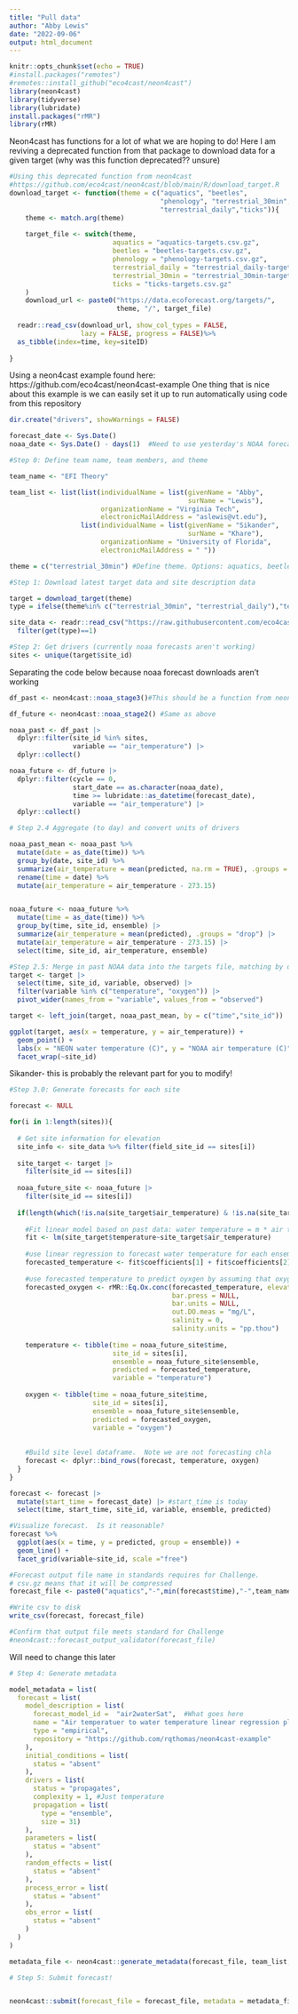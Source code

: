 ```yaml
---
title: "Pull data"
author: "Abby Lewis"
date: "2022-09-06"
output: html_document
---
```


```r
knitr::opts_chunk$set(echo = TRUE)
#install.packages("remotes")
#remotes::install_github("eco4cast/neon4cast")
library(neon4cast)
library(tidyverse)
library(lubridate)
install.packages("rMR")
library(rMR)
```

Neon4cast has functions for a lot of what we are hoping to do! Here I am reviving a deprecated function from that package to download data for a given target (why was this function deprecated?? unsure)
```r
#Using this deprecated function from neon4cast
#https://github.com/eco4cast/neon4cast/blob/main/R/download_target.R
download_target <- function(theme = c("aquatics", "beetles",
                                      "phenology", "terrestrial_30min",
                                      "terrestrial_daily","ticks")){  
    theme <- match.arg(theme)
    
    target_file <- switch(theme,
                          aquatics = "aquatics-targets.csv.gz",
                          beetles = "beetles-targets.csv.gz",
                          phenology = "phenology-targets.csv.gz",
                          terrestrial_daily = "terrestrial_daily-targets.csv.gz",
                          terrestrial_30min = "terrestrial_30min-targets.csv.gz",
                          ticks = "ticks-targets.csv.gz"
    )
    download_url <- paste0("https://data.ecoforecast.org/targets/",
                           theme, "/", target_file)
  
  readr::read_csv(download_url, show_col_types = FALSE,
                  lazy = FALSE, progress = FALSE)%>% 
  as_tibble(index=time, key=siteID)
  
}
```

Using a neon4cast example found here: https://github.com/eco4cast/neon4cast-example
One thing that is nice about this example is we can easily set it up to run automatically using code from this repository
```r
dir.create("drivers", showWarnings = FALSE)

forecast_date <- Sys.Date()
noaa_date <- Sys.Date() - days(1)  #Need to use yesterday's NOAA forecast because today's is not available yet

#Step 0: Define team name, team members, and theme

team_name <- "EFI Theory"

team_list <- list(list(individualName = list(givenName = "Abby", 
                                             surName = "Lewis"),
                       organizationName = "Virginia Tech",
                       electronicMailAddress = "aslewis@vt.edu"),
                  list(individualName = list(givenName = "Sikander", 
                                             surName = "Khare"),
                       organizationName = "University of Florida",
                       electronicMailAddress = " "))

theme = c("terrestrial_30min") #Define theme. Options: aquatics, beetles, phenology, terrestrial_30min, terrestrial_daily, ticks

#Step 1: Download latest target data and site description data

target = download_target(theme)
type = ifelse(theme%in% c("terrestrial_30min", "terrestrial_daily"),"terrestrial",theme)

site_data <- readr::read_csv("https://raw.githubusercontent.com/eco4cast/neon4cast-targets/main/NEON_Field_Site_Metadata_20220412.csv") %>%
  filter(get(type)==1)

#Step 2: Get drivers (currently noaa forecasts aren't working)
sites <- unique(target$site_id)

```

Separating the code below because noaa forecast downloads aren't working
```r
df_past <- neon4cast::noaa_stage3()#This should be a function from neon4cast but looks like something got messed up. Will need to fix later

df_future <- neon4cast::noaa_stage2() #Same as above

noaa_past <- df_past |> 
  dplyr::filter(site_id %in% sites,
                variable == "air_temperature") |> 
  dplyr::collect()

noaa_future <- df_future |> 
  dplyr::filter(cycle == 0,
                start_date == as.character(noaa_date),
                time >= lubridate::as_datetime(forecast_date), 
                variable == "air_temperature") |> 
  dplyr::collect()

# Step 2.4 Aggregate (to day) and convert units of drivers

noaa_past_mean <- noaa_past %>% 
  mutate(date = as_date(time)) %>% 
  group_by(date, site_id) %>% 
  summarize(air_temperature = mean(predicted, na.rm = TRUE), .groups = "drop") %>% 
  rename(time = date) %>% 
  mutate(air_temperature = air_temperature - 273.15)


noaa_future <- noaa_future %>% 
  mutate(time = as_date(time)) %>% 
  group_by(time, site_id, ensemble) |> 
  summarize(air_temperature = mean(predicted), .groups = "drop") |> 
  mutate(air_temperature = air_temperature - 273.15) |> 
  select(time, site_id, air_temperature, ensemble)

#Step 2.5: Merge in past NOAA data into the targets file, matching by date.
target <- target |> 
  select(time, site_id, variable, observed) |> 
  filter(variable %in% c("temperature", "oxygen")) |> 
  pivot_wider(names_from = "variable", values_from = "observed")

target <- left_join(target, noaa_past_mean, by = c("time","site_id"))

ggplot(target, aes(x = temperature, y = air_temperature)) +
  geom_point() +
  labs(x = "NEON water temperature (C)", y = "NOAA air temperature (C)") +
  facet_wrap(~site_id)

```

Sikander- this is probably the relevant part for you to modify!
```r
#Step 3.0: Generate forecasts for each site

forecast <- NULL

for(i in 1:length(sites)){
  
  # Get site information for elevation
  site_info <- site_data %>% filter(field_site_id == sites[i]) 
  
  site_target <- target |> 
    filter(site_id == sites[i])
  
  noaa_future_site <- noaa_future |> 
    filter(site_id == sites[i])
  
  if(length(which(!is.na(site_target$air_temperature) & !is.na(site_target$temperature))) > 0){
    
    #Fit linear model based on past data: water temperature = m * air temperature + b
    fit <- lm(site_target$temperature~site_target$air_temperature)
    
    #use linear regression to forecast water temperature for each ensemble member
    forecasted_temperature <- fit$coefficients[1] + fit$coefficients[2] * noaa_future_site$air_temperature
    
    #use forecasted temperature to predict oyxgen by assuming that oxygen is saturated.  
    forecasted_oxygen <- rMR::Eq.Ox.conc(forecasted_temperature, elevation.m = ,site_info$field_mean_elevation_m, 
                                         bar.press = NULL, 
                                         bar.units = NULL,
                                         out.DO.meas = "mg/L",
                                         salinity = 0, 
                                         salinity.units = "pp.thou")
    
    temperature <- tibble(time = noaa_future_site$time,
                          site_id = sites[i],
                          ensemble = noaa_future_site$ensemble,
                          predicted = forecasted_temperature,
                          variable = "temperature")
    
    oxygen <- tibble(time = noaa_future_site$time,
                     site_id = sites[i],
                     ensemble = noaa_future_site$ensemble,
                     predicted = forecasted_oxygen,
                     variable = "oxygen")
    
    
    #Build site level dataframe.  Note we are not forecasting chla
    forecast <- dplyr::bind_rows(forecast, temperature, oxygen)
  }
}

forecast <- forecast |> 
  mutate(start_time = forecast_date) |> #start_time is today
  select(time, start_time, site_id, variable, ensemble, predicted)

#Visualize forecast.  Is it reasonable?
forecast %>% 
  ggplot(aes(x = time, y = predicted, group = ensemble)) +
  geom_line() +
  facet_grid(variable~site_id, scale ="free")

#Forecast output file name in standards requires for Challenge.  
# csv.gz means that it will be compressed
forecast_file <- paste0("aquatics","-",min(forecast$time),"-",team_name,".csv.gz")

#Write csv to disk
write_csv(forecast, forecast_file)

#Confirm that output file meets standard for Challenge
#neon4cast::forecast_output_validator(forecast_file)
```

Will need to change this later
```r
# Step 4: Generate metadata

model_metadata = list(
  forecast = list(
    model_description = list(
      forecast_model_id =  "air2waterSat",  #What goes here
      name = "Air temperatuer to water temperature linear regression plus assume saturated oxygen", 
      type = "empirical",  
      repository = "https://github.com/rqthomas/neon4cast-example" 
    ),
    initial_conditions = list(
      status = "absent"
    ),
    drivers = list(
      status = "propagates",
      complexity = 1, #Just temperature
      propagation = list( 
        type = "ensemble", 
        size = 31) 
    ),
    parameters = list(
      status = "absent"
    ),
    random_effects = list(
      status = "absent"
    ),
    process_error = list(
      status = "absent"
    ),
    obs_error = list(
      status = "absent"
    )
  )
)

metadata_file <- neon4cast::generate_metadata(forecast_file, team_list, model_metadata)

# Step 5: Submit forecast!


neon4cast::submit(forecast_file = forecast_file, metadata = metadata_file, ask = FALSE)
```
